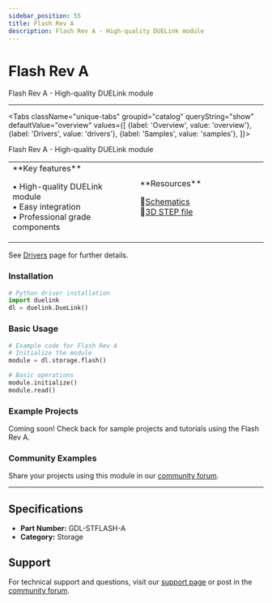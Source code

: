 ```yaml
---
sidebar_position: 55
title: Flash Rev A
description: Flash Rev A - High-quality DUELink module
---
```



# Flash Rev A

<ProductImageSelector 
  partNumber="stflash-a"
  productName="Flash Rev A"
/>

Flash Rev A - High-quality DUELink module

---

<Tabs className="unique-tabs" groupid="catalog" queryString="show" defaultValue="overview"
  values={[
    {label: 'Overview', value: 'overview'},
    {label: 'Drivers', value: 'drivers'},
    {label: 'Samples', value: 'samples'},
  ]}>

<TabItem value="overview">

Flash Rev A - High-quality DUELink module

<table><td width='50%'>
**Key features**

• High-quality DUELink module<br/>
• Easy integration<br/>
• Professional grade components<br/>

</td><td width='50%'>
**Resources**
 
📄[Schematics](/static/sch/stflash-a.pdf)<br/>
🔩[3D STEP file](/static/3d/STFLASH-A.step)<br/>

</td></table>

</TabItem>

<TabItem value="drivers">

See [Drivers](../../engine/drivers) page for further details.

### Installation

```python
# Python driver installation
import duelink
dl = duelink.DueLink()
```

### Basic Usage

```python
# Example code for Flash Rev A
# Initialize the module
module = dl.storage.flash()

# Basic operations
module.initialize()
module.read()
```

</TabItem>

<TabItem value="samples">

### Example Projects

Coming soon! Check back for sample projects and tutorials using the Flash Rev A.

### Community Examples

Share your projects using this module in our [community forum](https://forums.ghielectronics.com).

</TabItem>

</Tabs>

---

## Specifications

- **Part Number:** GDL-STFLASH-A
- **Category:** Storage

## Support

For technical support and questions, visit our [support page](../../support) or post in the [community forum](https://forums.ghielectronics.com).
